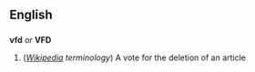 ==English==
==={{Abbreviation}}===
'''vfd''' ''or'' '''VFD'''

#(''[[Wikipedia]] terminology'') A vote for the deletion of an article